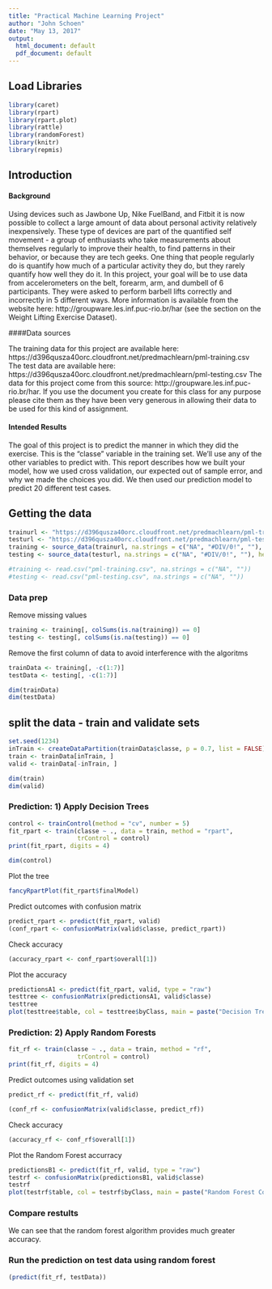 ```yaml
---
title: "Practical Machine Learning Project"
author: "John Schoen"
date: "May 13, 2017"
output:
  html_document: default
  pdf_document: default
---
```


## Load Libraries

```r
library(caret)
library(rpart)
library(rpart.plot)
library(rattle)
library(randomForest)
library(knitr)
library(repmis)
```

## Introduction
#### Background

Using devices such as Jawbone Up, Nike FuelBand, and Fitbit it is now possible to collect a large amount of data about personal activity relatively inexpensively. These type of devices are part of the quantified self movement - a group of enthusiasts who take measurements about themselves regularly to improve their health, to find patterns in their behavior, or because they are tech geeks. One thing that people regularly do is quantify how much of a particular activity they do, but they rarely quantify how well they do it. In this project, your goal will be to use data from accelerometers on the belt, forearm, arm, and dumbell of 6 participants. They were asked to perform barbell lifts correctly and incorrectly in 5 different ways. More information is available from the website here: http://groupware.les.inf.puc-rio.br/har (see the section on the Weight Lifting Exercise Dataset).

####Data sources

The training data for this project are available here: https://d396qusza40orc.cloudfront.net/predmachlearn/pml-training.csv
The test data are available here: https://d396qusza40orc.cloudfront.net/predmachlearn/pml-testing.csv
The data for this project come from this source: http://groupware.les.inf.puc-rio.br/har. If you use the document you create for this class for any purpose please cite them as they have been very generous in allowing their data to be used for this kind of assignment.

#### Intended Results

The goal of this project is to predict the manner in which they did the exercise. This is the "classe" variable in the training set. We'll use any of the other variables to predict with. This report describes how we built your model, how we used cross validation, our expected out of sample error, and why we made the choices you did. We then used our prediction model to predict 20 different test cases.

## Getting the data

```r
 
trainurl <- "https://d396qusza40orc.cloudfront.net/predmachlearn/pml-training.csv"
testurl <- "https://d396qusza40orc.cloudfront.net/predmachlearn/pml-testing.csv"
training <- source_data(trainurl, na.strings = c("NA", "#DIV/0!", ""), header = TRUE)
testing <- source_data(testurl, na.strings = c("NA", "#DIV/0!", ""), header = TRUE)

#training <- read.csv("pml-training.csv", na.strings = c("NA", ""))
#testing <- read.csv("pml-testing.csv", na.strings = c("NA", ""))


```

### Data prep

Remove missing values
 
```r

training <- training[, colSums(is.na(training)) == 0]
testing <- testing[, colSums(is.na(testing)) == 0]

```

Remove the first column of data to avoid interference with the algoritms

```r

trainData <- training[, -c(1:7)]
testData <- testing[, -c(1:7)]

dim(trainData)
dim(testData)

```

## split the data - train and validate sets


```r

set.seed(1234) 
inTrain <- createDataPartition(trainData$classe, p = 0.7, list = FALSE)
train <- trainData[inTrain, ]
valid <- trainData[-inTrain, ]

dim(train)
dim(valid)

```

### Prediction: 1) Apply Decision Trees

```r

control <- trainControl(method = "cv", number = 5)
fit_rpart <- train(classe ~ ., data = train, method = "rpart", 
                   trControl = control)
print(fit_rpart, digits = 4)

dim(control)

```

Plot the tree

```r
fancyRpartPlot(fit_rpart$finalModel)

```

Predict outcomes with confusion matrix

```r

predict_rpart <- predict(fit_rpart, valid)
(conf_rpart <- confusionMatrix(valid$classe, predict_rpart))

```
Check accuracy

```r
(accuracy_rpart <- conf_rpart$overall[1])

```
Plot the accuracy

```r


predictionsA1 <- predict(fit_rpart, valid, type = "raw")
testtree <- confusionMatrix(predictionsA1, valid$classe)
testtree
plot(testtree$table, col = testtree$byClass, main = paste("Decision Tree Confusion Matrix: Accuracy =", round(testtree$overall['Accuracy'], 4)))

```

### Prediction: 2) Apply Random Forests

```r

fit_rf <- train(classe ~ ., data = train, method = "rf", 
                   trControl = control)
print(fit_rf, digits = 4) 

```

Predict outcomes using validation set

```r

predict_rf <- predict(fit_rf, valid)

(conf_rf <- confusionMatrix(valid$classe, predict_rf))

```

Check accuracy

```r
(accuracy_rf <- conf_rf$overall[1])
```

Plot the Random Forest accurracy 

```r

predictionsB1 <- predict(fit_rf, valid, type = "raw")
testrf <- confusionMatrix(predictionsB1, valid$classe)
testrf
plot(testrf$table, col = testrf$byClass, main = paste("Random Forest Confusion Matrix: Accuracy =", round(testrf$overall['Accuracy'], 4)))


```


### Compare restults

We can see that the random forest algorithm provides much greater accuracy. 

### Run the prediction on test data using random forest


```r

(predict(fit_rf, testData))


```


